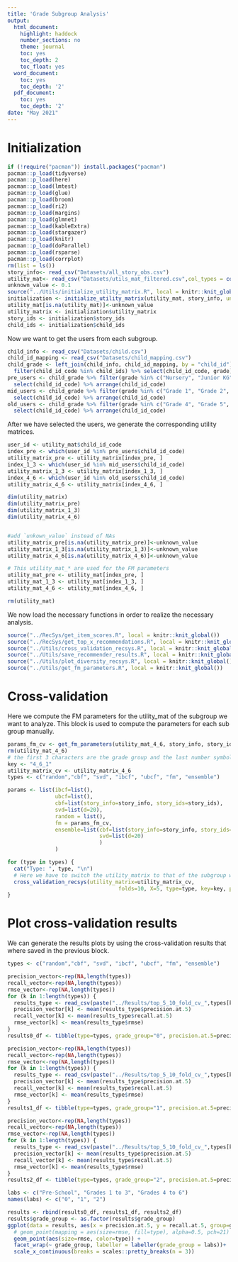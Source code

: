 ```yaml
---
title: 'Grade Subgroup Analysis'
output:
  html_document:
    highlight: haddock
    number_sections: no
    theme: journal
    toc: yes
    toc_depth: 2
    toc_float: yes
  word_document:
    toc: yes
    toc_depth: '2'
  pdf_document:
    toc: yes
    toc_depth: '2'
date: "May 2021"
---
```


# Initialization

```r
if (!require("pacman")) install.packages("pacman")
pacman::p_load(tidyverse)
pacman::p_load(here)
pacman::p_load(lmtest)
pacman::p_load(glue)
pacman::p_load(broom)
pacman::p_load(ri2)
pacman::p_load(margins)
pacman::p_load(glmnet) 
pacman::p_load(kableExtra)
pacman::p_load(stargazer)
pacman::p_load(knitr)
pacman::p_load(doParallel)
pacman::p_load(rsparse)
pacman::p_load(corrplot)
rm(list = ls())
story_info<- read_csv("Datasets/all_story_obs.csv")
utility_mat<- read_csv("Datasets/utils_mat_filtered.csv",col_types = cols(.default = col_double()))
unknown_value <- 0.1
source("../Utils/initialize_utility_matrix.R", local = knitr::knit_global())
initialization <- initialize_utility_matrix(utility_mat, story_info, unknown_value=unknown_value)
utility_mat[is.na(utility_mat)]<-unknown_value
utility_matrix <- initialization$utility_matrix
story_ids <- initialization$story_ids
child_ids <- initialization$child_ids
```

Now we want to get the users from each subgroup.

```r
child_info <- read_csv("Datasets/child.csv")
child_id_mapping <- read_csv("Datasets/child_mapping.csv")
child_grade <- left_join(child_info, child_id_mapping, by = "child_id") %>% 
  filter(child_id_code %in% child_ids) %>% select(child_id_code, grade)
pre_users <- child_grade %>% filter(grade %in% c("Nursery", "Junior KG", "Senior KG")) %>%
  select(child_id_code) %>% arrange(child_id_code)
mid_users <- child_grade %>% filter(grade %in% c("Grade 1", "Grade 2", "Grade 3")) %>%
  select(child_id_code) %>% arrange(child_id_code)
old_users <- child_grade %>% filter(grade %in% c("Grade 4", "Grade 5", "Grade 6")) %>%
  select(child_id_code) %>% arrange(child_id_code)
```

After we have selected the users, we generate the corresponding utility matrices.
```r
user_id <- utility_mat$child_id_code
index_pre <- which(user_id %in% pre_users$child_id_code)
utility_matrix_pre <- utility_matrix[index_pre, ]
index_1_3 <- which(user_id %in% mid_users$child_id_code)
utility_matrix_1_3 <- utility_matrix[index_1_3, ]
index_4_6 <- which(user_id %in% old_users$child_id_code)
utility_matrix_4_6 <- utility_matrix[index_4_6, ]

dim(utility_matrix)
dim(utility_matrix_pre)
dim(utility_matrix_1_3)
dim(utility_matrix_4_6)


#add `unkown_value` instead of NAs
utility_matrix_pre[is.na(utility_matrix_pre)]<-unknown_value
utility_matrix_1_3[is.na(utility_matrix_1_3)]<-unknown_value
utility_matrix_4_6[is.na(utility_matrix_4_6)]<-unknown_value
```

```r
# This utility_mat_* are used for the FM parameters
utility_mat_pre <- utility_mat[index_pre, ]
utility_mat_1_3 <- utility_mat[index_1_3, ]
utility_mat_4_6 <- utility_mat[index_4_6, ]

rm(utility_mat)
```

We now load the necessary functions in order to realize the necessary analysis.
```r
source("../RecSys/get_item_scores.R", local = knitr::knit_global())
source("../RecSys/get_top_x_recommendations.R", local = knitr::knit_global())
source("../Utils/cross_validation_recsys.R", local = knitr::knit_global())
source("../Utils/save_recommender_results.R", local = knitr::knit_global())
source("../Utils/plot_diversity_recsys.R", local = knitr::knit_global())
source("../Utils/get_fm_parameters.R", local = knitr::knit_global())

```

# Cross-validation

Here we compute the FM parameters for the utility_mat of the subgroup we want to analyze. This block is used to compute the parameters for each sub group manually.

```r

params_fm_cv <- get_fm_parameters(utility_mat_4_6, story_info, story_ids, child_ids)
rm(utility_mat_4_6)
# the first 3 characters are the grade group and the last number symbolizes the value used to fill NaN
key <- "4_6_1"
utility_matrix_cv <- utility_matrix_4_6
types <- c("random","cbf", "svd", "ibcf", "ubcf", "fm", "ensemble")

params <- list(ibcf=list(),
               ubcf=list(),
               cbf=list(story_info=story_info, story_ids=story_ids),
               svd=list(d=20),
               random = list(),
               fm = params_fm_cv,
               ensemble=list(cbf=list(story_info=story_info, story_ids=story_ids),
                             svd=list(d=20)
                             )
               )

for (type in types) {
  cat("Type: ", type, "\n")
  # Here we have to switch the utility_matrix to that of the subgroup we want to analyze
  cross_validation_recsys(utility_matrix=utility_matrix_cv,
                                   folds=10, X=5, type=type, key=key, params=params[[type]], unknown_value=unknown_value)
}

```

# Plot cross-validation results

We can generate the results plots by using the cross-validation results that where saved in the previous block.

```r

types <- c("random","cbf", "svd", "ibcf", "ubcf", "fm", "ensemble")

precision_vector<-rep(NA,length(types))
recall_vector<-rep(NA,length(types))
rmse_vector<-rep(NA,length(types))
for (k in 1:length(types)) {
  results_type <- read_csv(paste("../Results/top_5_10_fold_cv_",types[k],"_pre_1.csv", sep = ""))
  precision_vector[k] <- mean(results_type$precision.at.5)
  recall_vector[k] <- mean(results_type$recall.at.5)
  rmse_vector[k] <- mean(results_type$rmse)
}
results0_df <- tibble(type=types, grade_group="0", precision.at.5=precision_vector, recall.at.5=recall_vector, rmse=rmse_vector)

precision_vector<-rep(NA,length(types))
recall_vector<-rep(NA,length(types))
rmse_vector<-rep(NA,length(types))
for (k in 1:length(types)) {
  results_type <- read_csv(paste("../Results/top_5_10_fold_cv_",types[k],"_1_3_1.csv", sep = ""))
  precision_vector[k] <- mean(results_type$precision.at.5)
  recall_vector[k] <- mean(results_type$recall.at.5)
  rmse_vector[k] <- mean(results_type$rmse)
}
results1_df <- tibble(type=types, grade_group="1", precision.at.5=precision_vector, recall.at.5=recall_vector, rmse=rmse_vector)

precision_vector<-rep(NA,length(types))
recall_vector<-rep(NA,length(types))
rmse_vector<-rep(NA,length(types))
for (k in 1:length(types)) {
  results_type <- read_csv(paste("../Results/top_5_10_fold_cv_",types[k],"_4_6_1.csv", sep = ""))
  precision_vector[k] <- mean(results_type$precision.at.5)
  recall_vector[k] <- mean(results_type$recall.at.5)
  rmse_vector[k] <- mean(results_type$rmse)
}
results2_df <- tibble(type=types, grade_group="2", precision.at.5=precision_vector, recall.at.5=recall_vector, rmse=rmse_vector)

labs <- c("Pre-School", "Grades 1 to 3", "Grades 4 to 6")
names(labs) <- c("0", "1", "2")

results <- rbind(results0_df, results1_df, results2_df)
results$grade_group <- as.factor(results$grade_group)
ggplot(data = results, aes(x = precision.at.5, y = recall.at.5, group=grade_group)) + 
  # geom_point(mapping = aes(size=rmse, fill=type), alpha=0.5, pch=21) +
  geom_point(aes(size=rmse, color=type)) + 
  facet_wrap(~ grade_group, labeller = labeller(grade_group = labs))+
  scale_x_continuous(breaks = scales::pretty_breaks(n = 3))

```